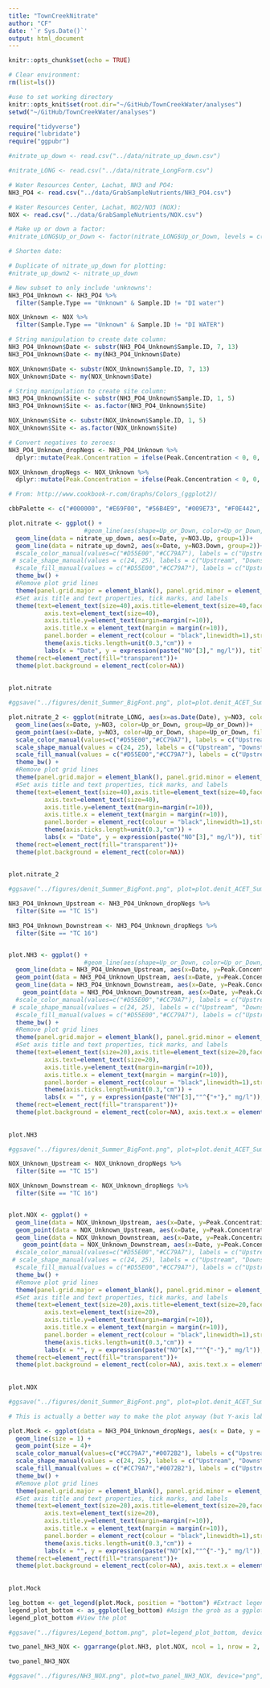 ```yaml
---
title: "TownCreekNitrate"
author: "CF"
date: '`r Sys.Date()`'
output: html_document
---
```


```r
knitr::opts_chunk$set(echo = TRUE)
```


```r
# Clear environment:
rm(list=ls())

#use to set working directory 
knitr::opts_knit$set(root.dir="~/GitHub/TownCreekWater/analyses")
setwd("~/GitHub/TownCreekWater/analyses")
```

```r
require("tidyverse")
require("lubridate")
require("ggpubr")
```


```r
#nitrate_up_down <- read.csv("../data/nitrate_up_down.csv")

#nitrate_LONG <- read.csv("../data/nitrate_LongForm.csv")

# Water Resources Center, Lachat, NH3 and PO4:
NH3_PO4 <- read.csv("../data/GrabSampleNutrients/NH3_PO4.csv")

# Water Resources Center, Lachat, NO2/NO3 (NOX):
NOX <- read.csv("../data/GrabSampleNutrients/NOX.csv")
```

```r
# Make up or down a factor:
#nitrate_LONG$Up_or_Down <- factor(nitrate_LONG$Up_or_Down, levels = c("Up", "Down"))

# Shorten date:

# Duplicate of nitrate_up_down for plotting:
#nitrate_up_down2 <- nitrate_up_down
```

```r
# New subset to only include 'unknowns':
NH3_PO4_Unknown <- NH3_PO4 %>%
  filter(Sample.Type == "Unknown" & Sample.ID != "DI water")

NOX_Unknown <- NOX %>%
  filter(Sample.Type == "Unknown" & Sample.ID != "DI WATER")

# String manipulation to create date column:
NH3_PO4_Unknown$Date <- substr(NH3_PO4_Unknown$Sample.ID, 7, 13)
NH3_PO4_Unknown$Date <- my(NH3_PO4_Unknown$Date)

NOX_Unknown$Date <- substr(NOX_Unknown$Sample.ID, 7, 13)
NOX_Unknown$Date <- my(NOX_Unknown$Date)

# String manipulation to create site column:
NH3_PO4_Unknown$Site <- substr(NH3_PO4_Unknown$Sample.ID, 1, 5)
NH3_PO4_Unknown$Site <- as.factor(NH3_PO4_Unknown$Site)

NOX_Unknown$Site <- substr(NOX_Unknown$Sample.ID, 1, 5)
NOX_Unknown$Site <- as.factor(NOX_Unknown$Site)

# Convert negatives to zeroes:
NH3_PO4_Unknown_dropNegs <- NH3_PO4_Unknown %>%
  dplyr::mutate(Peak.Concentration = ifelse(Peak.Concentration < 0, 0, Peak.Concentration))

NOX_Unknown_dropNegs <- NOX_Unknown %>%
  dplyr::mutate(Peak.Concentration = ifelse(Peak.Concentration < 0, 0, Peak.Concentration))
```


```r
# From: http://www.cookbook-r.com/Graphs/Colors_(ggplot2)/

cbbPalette <- c("#000000", "#E69F00", "#56B4E9", "#009E73", "#F0E442", "#0072B2", "#D55E00", "#CC79A7")
```

```r
plot.nitrate <- ggplot() +
                     #geom_line(aes(shape=Up_or_Down, color=Up_or_Down, fill = Up_or_Down), size = 5) +
  geom_line(data = nitrate_up_down, aes(x=Date, y=NO3.Up, group=1))+
  geom_line(data = nitrate_up_down2, aes(x=Date, y=NO3.Down, group=2))+
  #scale_color_manual(values=c("#D55E00","#CC79A7"), labels = c("Upstream", "Downstream"), name="Sample Location") +
 # scale_shape_manual(values = c(24, 25), labels = c("Upstream", "Downstream"), name = "Sample Location")+
  #scale_fill_manual(values = c("#D55E00","#CC79A7"), labels = c("Upstream", "Downstream"), name="Sample Location")+
  theme_bw() +
  #Remove plot grid lines
  theme(panel.grid.major = element_blank(), panel.grid.minor = element_blank()) + 
  #Set axis title and text properties, tick marks, and labels
  theme(text=element_text(size=40),axis.title=element_text(size=40,face="bold"),
          axis.text=element_text(size=40),  
          axis.title.y=element_text(margin=margin(r=10)),
          axis.title.x = element_text(margin = margin(r=10)),
          panel.border = element_rect(colour = "black",linewidth=1),strip.text = element_text(size = 40), legend.position="none", legend.title = element_text(size=40), legend.text=element_text(size=40)) + 
          theme(axis.ticks.length=unit(0.3,"cm")) + 
          labs(x = "Date", y = expression(paste("NO"[3]," mg/l")), title="") +
  theme(rect=element_rect(fill="transparent"))+
  theme(plot.background = element_rect(color=NA))
  
 
plot.nitrate

#ggsave("../figures/denit_Summer_BigFont.png", plot=plot.denit_ACET_Summer_BigFont, device="png", path=NULL, scale=1, width=17, height=10, dpi=900, limitsize=TRUE, bg="white")
```



```r
plot.nitrate_2 <- ggplot(nitrate_LONG, aes(x=as.Date(Date), y=NO3, color=Up_or_Down)) +
  geom_line(aes(x=Date, y=NO3, color=Up_or_Down, group=Up_or_Down))+
  geom_point(aes(x=Date, y=NO3, color=Up_or_Down, shape=Up_or_Down, fill=Up_or_Down))+
  scale_color_manual(values=c("#D55E00","#CC79A7"), labels = c("Upstream", "Downstream"), name="Sample Location") +
  scale_shape_manual(values = c(24, 25), labels = c("Upstream", "Downstream"), name = "Sample Location")+
  scale_fill_manual(values = c("#D55E00","#CC79A7"), labels = c("Upstream", "Downstream"), name="Sample Location")+
  theme_bw() +
  #Remove plot grid lines
  theme(panel.grid.major = element_blank(), panel.grid.minor = element_blank()) + 
  #Set axis title and text properties, tick marks, and labels
  theme(text=element_text(size=40),axis.title=element_text(size=40,face="bold"),
          axis.text=element_text(size=40),  
          axis.title.y=element_text(margin=margin(r=10)),
          axis.title.x = element_text(margin = margin(r=10)),
          panel.border = element_rect(colour = "black",linewidth=1),strip.text = element_text(size = 40), legend.position="right", legend.title = element_text(size=40), legend.text=element_text(size=40)) + 
          theme(axis.ticks.length=unit(0.3,"cm")) + 
          labs(x = "Date", y = expression(paste("NO"[3]," mg/l")), title="") +
  theme(rect=element_rect(fill="transparent"))+
  theme(plot.background = element_rect(color=NA))
  
 
plot.nitrate_2

#ggsave("../figures/denit_Summer_BigFont.png", plot=plot.denit_ACET_Summer_BigFont, device="png", path=NULL, scale=1, width=17, height=10, dpi=900, limitsize=TRUE, bg="white")
```


```r
NH3_PO4_Unknown_Upstream <- NH3_PO4_Unknown_dropNegs %>%
  filter(Site == "TC 15")

NH3_PO4_Unknown_Downstream <- NH3_PO4_Unknown_dropNegs %>%
  filter(Site == "TC 16")


plot.NH3 <- ggplot() +
                     #geom_line(aes(shape=Up_or_Down, color=Up_or_Down, fill = Up_or_Down), size = 5) +
  geom_line(data = NH3_PO4_Unknown_Upstream, aes(x=Date, y=Peak.Concentration, group=1), color = "#CC79A7", size = 1)+
  geom_point(data = NH3_PO4_Unknown_Upstream, aes(x=Date, y=Peak.Concentration, group=1), color = "#CC79A7", fill = "#CC79A7", size = 4, shape = 24)+
  geom_line(data = NH3_PO4_Unknown_Downstream, aes(x=Date, y=Peak.Concentration, group=2), color = "#0072B2", size = 1)+
    geom_point(data = NH3_PO4_Unknown_Downstream, aes(x=Date, y=Peak.Concentration, group=2), color = "#0072B2", fill = "#0072B2", size = 4, shape = 25)+
  #scale_color_manual(values=c("#D55E00","#CC79A7"), labels = c("Upstream", "Downstream"), name="Sample Location") +
 # scale_shape_manual(values = c(24, 25), labels = c("Upstream", "Downstream"), name = "Sample Location")+
  #scale_fill_manual(values = c("#D55E00","#CC79A7"), labels = c("Upstream", "Downstream"), name="Sample Location")+
  theme_bw() +
  #Remove plot grid lines
  theme(panel.grid.major = element_blank(), panel.grid.minor = element_blank()) + 
  #Set axis title and text properties, tick marks, and labels
  theme(text=element_text(size=20),axis.title=element_text(size=20,face="bold"),
          axis.text=element_text(size=20),  
          axis.title.y=element_text(margin=margin(r=10)),
          axis.title.x = element_text(margin = margin(r=10)),
          panel.border = element_rect(colour = "black",linewidth=1),strip.text = element_text(size = 20), legend.position="none", legend.title = element_text(size=20), legend.text=element_text(size=20)) + 
          theme(axis.ticks.length=unit(0.3,"cm")) + 
          labs(x = "", y = expression(paste("NH"[3],""^{"+"}," mg/l")), title="") +
  theme(rect=element_rect(fill="transparent"))+
  theme(plot.background = element_rect(color=NA), axis.text.x = element_blank())
  
 
plot.NH3

#ggsave("../figures/denit_Summer_BigFont.png", plot=plot.denit_ACET_Summer_BigFont, device="png", path=NULL, scale=1, width=17, height=10, dpi=900, limitsize=TRUE, bg="white")
```

```r
NOX_Unknown_Upstream <- NOX_Unknown_dropNegs %>%
  filter(Site == "TC 15")

NOX_Unknown_Downstream <- NOX_Unknown_dropNegs %>%
  filter(Site == "TC 16")


plot.NOX <- ggplot() +
  geom_line(data = NOX_Unknown_Upstream, aes(x=Date, y=Peak.Concentration, group=1), color = "#CC79A7", size = 1)+
  geom_point(data = NOX_Unknown_Upstream, aes(x=Date, y=Peak.Concentration, group=1), color = "#CC79A7", fill = "#CC79A7", size = 4, shape = 24)+
  geom_line(data = NOX_Unknown_Downstream, aes(x=Date, y=Peak.Concentration, group=2), color = "#0072B2", size = 1)+
    geom_point(data = NOX_Unknown_Downstream, aes(x=Date, y=Peak.Concentration, group=2), color = "#0072B2", fill = "#0072B2", size = 4, shape = 25)+
  #scale_color_manual(values=c("#D55E00","#CC79A7"), labels = c("Upstream", "Downstream"), name="Sample Location") +
 # scale_shape_manual(values = c(24, 25), labels = c("Upstream", "Downstream"), name = "Sample Location")+
  #scale_fill_manual(values = c("#D55E00","#CC79A7"), labels = c("Upstream", "Downstream"), name="Sample Location")+
  theme_bw() +
  #Remove plot grid lines
  theme(panel.grid.major = element_blank(), panel.grid.minor = element_blank()) + 
  #Set axis title and text properties, tick marks, and labels
  theme(text=element_text(size=20),axis.title=element_text(size=20,face="bold"),
          axis.text=element_text(size=20),  
          axis.title.y=element_text(margin=margin(r=10)),
          axis.title.x = element_text(margin = margin(r=10)),
          panel.border = element_rect(colour = "black",linewidth=1),strip.text = element_text(size = 20), legend.position="none", legend.title = element_text(size=20), legend.text=element_text(size=20)) + 
          theme(axis.ticks.length=unit(0.3,"cm")) + 
          labs(x = "", y = expression(paste("NO"[x],""^{"-"}," mg/l")), title="") +
  theme(rect=element_rect(fill="transparent"))+
  theme(plot.background = element_rect(color=NA), axis.text.x = element_text(angle=45, hjust = 1))
  
 
plot.NOX

#ggsave("../figures/denit_Summer_BigFont.png", plot=plot.denit_ACET_Summer_BigFont, device="png", path=NULL, scale=1, width=17, height=10, dpi=900, limitsize=TRUE, bg="white")
```

```r
# This is actually a better way to make the plot anyway (but Y-axis label here is wrong)

plot.Mock <- ggplot(data = NH3_PO4_Unknown_dropNegs, aes(x = Date, y = Peak.Concentration, shape=Site, color=Site, fill = Site)) +
  geom_line(size = 1) +
  geom_point(size = 4)+
  scale_color_manual(values=c("#CC79A7","#0072B2"), labels = c("Upstream", "Downstream"), name="Sample Location") +
  scale_shape_manual(values = c(24, 25), labels = c("Upstream", "Downstream"), name = "Sample Location")+
  scale_fill_manual(values = c("#CC79A7","#0072B2"), labels = c("Upstream", "Downstream"), name="Sample Location")+
  theme_bw() +
  #Remove plot grid lines
  theme(panel.grid.major = element_blank(), panel.grid.minor = element_blank()) + 
  #Set axis title and text properties, tick marks, and labels
  theme(text=element_text(size=20),axis.title=element_text(size=20,face="bold"),
          axis.text=element_text(size=20),  
          axis.title.y=element_text(margin=margin(r=10)),
          axis.title.x = element_text(margin = margin(r=10)),
          panel.border = element_rect(colour = "black",linewidth=1),strip.text = element_text(size = 20), legend.position="bottom", legend.title = element_text(size=20), legend.text=element_text(size=20)) + 
          theme(axis.ticks.length=unit(0.3,"cm")) + 
          labs(x = "", y = expression(paste("NO"[x],""^{"-"}," mg/l")), title="") +
  theme(rect=element_rect(fill="transparent"))+
  theme(plot.background = element_rect(color=NA), axis.text.x = element_text(angle=45, hjust = 1))
  
 
plot.Mock
```

```r
leg_bottom <- get_legend(plot.Mock, position = "bottom") #Extract legend as a legend Grob
legend_plot_bottom <- as_ggplot(leg_bottom) #Asign the grob as a ggplot
legend_plot_bottom #View the plot

#ggsave("../figures/Legend_bottom.png", plot=legend_plot_bottom, device="png", path=NULL, scale=1, dpi=300, height = 3, width = 12, limitsize=T, bg="white")
```



```r
two_panel_NH3_NOX <- ggarrange(plot.NH3, plot.NOX, ncol = 1, nrow = 2, labels = NULL, legend = "none")

two_panel_NH3_NOX

#ggsave("../figures/NH3_NOX.png", plot=two_panel_NH3_NOX, device="png", path=NULL, scale=1, width=12, height=10, dpi=600, limitsize=TRUE, bg="white")
```


